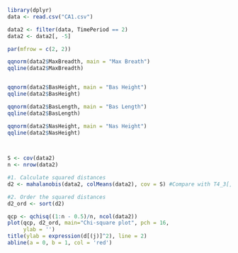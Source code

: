 
```r
library(dplyr)
data <- read.csv("CA1.csv")

data2 <- filter(data, TimePeriod == 2)
data2 <- data2[, -5]

```



```r

par(mfrow = c(2, 2)) 

qqnorm(data2$MaxBreadth, main = "Max Breath")
qqline(data2$MaxBreadth)


qqnorm(data2$BasHeight, main = "Bas Height")
qqline(data2$BasHeight)

qqnorm(data2$BasLength, main = "Bas Length")
qqline(data2$BasLength)

qqnorm(data2$NasHeight, main = "Nas Height")
qqline(data2$NasHeight)

  
```

```r
S <- cov(data2)
n <- nrow(data2)

#1. Calculate squared distances
d2 <- mahalanobis(data2, colMeans(data2), cov = S) #Compare with T4_3[, 5]

#2. Order the squared distances
d2_ord <- sort(d2)

qcp <- qchisq((1:n - 0.5)/n, ncol(data2))
plot(qcp, d2_ord, main="Chi-square plot", pch = 16, 
     ylab = '')
title(ylab = expression(d[(j)]^2), line = 2)
abline(a = 0, b = 1, col = 'red')


```











